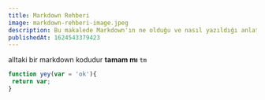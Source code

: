 ```yaml
---
title: Markdown Rehberi
image: markdown-rehberi-image.jpeg
description: Bu makalede Markdown'ın ne olduğu ve nasıl yazıldığı anlatılacak.
publishedAt: 1624543379423
---
```


alltaki bir markdown kodudur **tamam mı** `tm`

```js:yey.js
function yey(var = 'ok'){
 return var;
}
```
